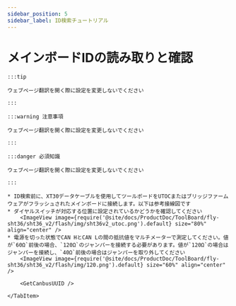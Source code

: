 ```yaml
---
sidebar_position: 5
sidebar_label: ID検索チュートリアル
---
```









# メインボードIDの読み取りと確認

    :::tip

    ウェブページ翻訳を開く際に設定を変更しないでください

    :::

    :::warning 注意事項

    ウェブページ翻訳を開く際に設定を変更しないでください

    :::

    :::danger 必須知識

    ウェブページ翻訳を開く際に設定を変更しないでください

    :::

<Tabs>
    <TabItem value="can" label="CANBus UUIDの取得">

    * ID検索前に、XT30データケーブルを使用してツールボードをUTOCまたはブリッジファームウェアがフラッシュされたメインボードに接続します。以下は参考接線図です
    * ダイヤルスイッチが対応する位置に設定されているかどうかを確認してください
        <ImageView image={require('@site/docs/ProductDoc/ToolBoard/fly-sht36/sht36_v2/flash/img/sht36v2_utoc.png').default} size="80%" align="center" />
    * 電源を切った状態でCAN HとCAN Lの間の抵抗値をマルチメーターで測定してください。値が`60Ω`前後の場合、`120Ω`のジャンパーを接続する必要があります。値が`120Ω`の場合はジャンパーを接続し、`40Ω`前後の場合はジャンパーを取り外してください
        <ImageView image={require('@site/docs/ProductDoc/ToolBoard/fly-sht36/sht36_v2/flash/img/120.png').default} size="60%" align="center" />        

        <GetCanbusUUID />

    </TabItem>
</Tabs>